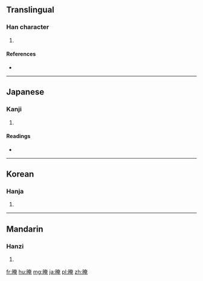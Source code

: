 ==Translingual==

===Han character===
{{Han char|rn=72|rad=日|as=08|sn=12|four=6401<sub>6</sub>|canj=日大中山 (AKLU)|ids=⿰[[日]][[奄]]}}

# {{defn|Han|sort=日08}}

====References====
* {{Han ref|kx=0497.190|dkj=14013|dj=0865.020|hdz=21517.130|uh=667B|ud=26235|bh=D9A3|bd=55715}}

----

==Japanese==

===Kanji===
{{ja-kanji|grade=|rs=日08}}

# {{defn|lang=ja|sort=日08}}

====Readings====
* {{ja-readings|on=[[あん]] (an), [[おん]] (on), [[えん]] (en)|kun=[[くらい]] (kurai)}}

----

==Korean==

===Hanja===
{{ko-hanja|hangeul=암|eumhun=|rv=am|mr=am|y=am}}

# {{defn|lang=ko|sort=日08}}

----

==Mandarin==

===Hanzi===
{{cmn-hanzi|pin=[[ǎn]] ([[an3]]), [[yǎn]] ([[yan3]])|wg=an<sup>3</sup>, yen<sup>3</sup>}}

# {{defn|lang=cmn|sort=日08}}

[[fr:晻]]
[[hu:晻]]
[[mg:晻]]
[[ja:晻]]
[[pl:晻]]
[[zh:晻]]